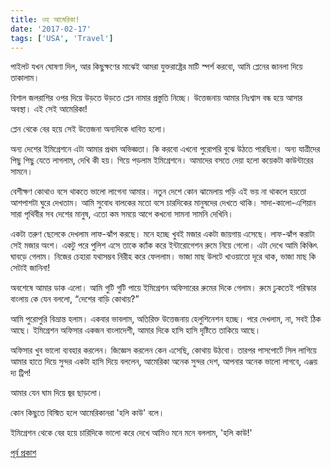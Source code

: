 ```yaml
---
title: ওহ আমেরিকা!
date: '2017-02-17'
tags: ['USA', 'Travel']
---
```


পাইলট যখন ঘোষণা দিল, আর কিছুক্ষণের মাঝেই আমরা যুক্তরাষ্ট্রের মাটি স্পর্শ করবো, আমি প্লেনের জানলা দিয়ে তাকালাম।

 

বিশাল জলরাশির ওপর দিয়ে উড়তে উড়তে প্লেন নামার প্রস্তুতি নিচ্ছে। উত্তেজনায় আমার নিঃশ্বাস বন্ধ হয়ে আসার অবস্থা। এই সেই আমেরিকা!

 

প্লেন থেকে বের হয়ে সেই উত্তেজনা অন্যদিকে ধাবিত হলো।

 

অন্য দেশের ইমিগ্রেশনে এটা আমার প্রথম অভিজ্ঞতা। কি করবো এখনো পুরোপরি বুঝে উঠতে পারছিনা। অন্য যাত্রীদের পিছু পিছু যেতে লাগলাম, দেখি কী হয়। গিয়ে পড়লাম ইমিগ্রেশনে। আমাদের বসতে দেয়া হলো কয়েকটা কাউন্টারের সামনে।

 

বেশীক্ষণ কোথাও বসে থাকতে ভালো লাগেনা আমার। নতুন দেশে কোন ঝামেলায় পড়ি এই ভয় না থাকলে হয়তো আশপাশটা ঘুরে দেখতাম। আমি সুবোধ বালকের মতো বসে চারদিকের মানুষদের দেখতে থাকি। সাদা-কালো-এশিয়ান সারা পৃথিবীর সব দেশের মানুষ, এতো কম সময়ে আগে কখনো সামনা সামনি দেখিনি।

 

একটা তরুণ ছেলেকে দেখলাম লাফ-ঝাঁপ করছে। মনে হচ্ছে খুবই মজার একটা জায়গায় এসেছে। লাফ-ঝাঁপ করাটা সেই মজার অংশ। একটু পরে পুলিশ এসে তাকে ক্যাঁক করে ইন্টারোগেশন রুমে নিয়ে গেলো। এটা দেখে আমি কিঞ্চিৎ ঘাবড়ে গেলাম। নিজের চেহারা যথাসম্ভব নিরীহ করে ফেললাম। ভাজা মাছ উলটে খাওয়াতো দূরে থাক, ভাজা মাছ কি সেটাই জানিনা!

 

অবশেষে আমার ডাক এলো। আমি গুটি গুটি পায়ে ইমিগ্রেশন অফিসারের রুমের দিকে গেলাম। রুমে ঢুকতেই পরিস্কার বাংলায় কে যেন বললো, “দেশের বাড়ি কোথায়?”

 

আমি পুরোপুরি বিভ্রান্ত হলাম। একবার ভাবলাম, অতিরিক্ত উত্তেজনায় হেলুশিনেশন হচ্ছে। পরে দেখলাম, না, সবই ঠিক আছে। ইমিগ্রেশন অফিসার একজন বাংলাদেশী, আমার দিকে হাসি হাসি দৃষ্টিতে তাকিয়ে আছে।

 

অফিসার খুব ভালো ব্যবহার করলেন। জিজ্ঞেস করলেন কেন এসেছি, কোথায় উঠবো। তারপর পাসপোর্টে সিল লাগিয়ে আমার হাতে দিয়ে সুন্দর একটা হাসি দিয়ে বললেন, আমেরিকা অনেক সুন্দর দেশ, আপনার অনেক ভালো লাগবে, এঞ্জয় দ্য ট্রিপ!

 

আমার যেন ঘাম দিয়ে জ্বর ছাড়লো।

 

কোন কিছুতে বিস্মিত হলে আমেরিকানরা 'হলি কাউ' বলে।

 

ইমিগ্রেশন থেকে বের হয়ে চারিদিকে ভালো করে দেখে আমিও মনে মনে বললাম, 'হলি কাউ!'

 
[পূর্ব প্রকাশ](https://www.facebook.com/ashraful.alam/posts/10154127719880583)